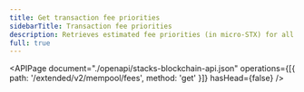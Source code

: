 ```yaml
---
title: Get transaction fee priorities
sidebarTitle: Transaction fee priorities
description: Retrieves estimated fee priorities (in micro-STX) for all transactions that are currently in the mempool. Also returns priorities separated by transaction type.
full: true
---
```


<APIPage
  document="./openapi/stacks-blockchain-api.json"
  operations={[{ path: '/extended/v2/mempool/fees', method: 'get' }]}
  hasHead={false}
/>